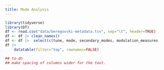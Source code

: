 ```yaml
--- 
title: Mode Analysis
---
```


```r
library(tidyverse)
library(DT)
df <- read.csv("data/beregovski-metadata.tsv", sep="\t", header=TRUE)
df <- df |> clean_names()
df <- df |>  select(c(tune, mode, secondary_modes, modulation_measures, one_mode, mode_notes))
df |>          
    datatable(filter="top", rownames=FALSE)

## to-do
## make spacing of columns wider for the text.

```
